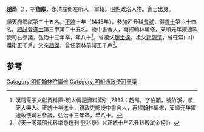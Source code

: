 '''趙昂'''（{{bd|1422年||1500年}}），字'''伯顒'''，永清左衛左所人，軍籍。[[明朝|明朝]]政治人物。進士出身。

順天府鄉試第三十五名。[[正统_(年号)|正統]]十年（1445年），參加乙丑科[[會試|會試]]，得[[貢士|貢士]]第六十四名。[[殿試|殿試]]登[[進士|進士]]第三甲第二十五名。授中書舍人，再擢翰林編修，天順元年擢通政使司右參議，弘治十三年卒，年八十<ref>漢籍電子文獻資料庫-明人傳記資料索引 ,7853：趙昂，字伯顒，號竹溪，順天大興人。正統十年進士，覌政吏部授中書舍人，再擢翰林編修，天順元年擢通政使司右參議，弘治十三年卒，年八十。</ref>。曾祖父[[趙士達|趙士達]]。祖父[[趙源清|趙源清]]，曾任常山中護衛正千戶。父亲[[趙傑|趙傑]]，曾任羽林前衛正千戶<ref>《天一阁藏明代科举录选刊·登科录》（《正統十年乙丑科殿試金榜》）</ref>。

==参考==
{{reflist}}
{{明朝人物小作品}}
{{正統十年乙丑科殿試金榜}}

[[Category:明朝翰林院編修|Category:明朝翰林院編修]]
[[Category:明朝通政使司參議|Category:明朝通政使司參議]]